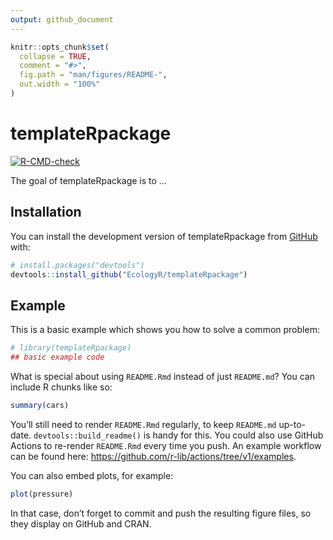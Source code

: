 ```yaml
---
output: github_document
---
```


<!-- README.md is generated from README.Rmd. Please edit that file -->

```r
knitr::opts_chunk$set(
  collapse = TRUE,
  comment = "#>",
  fig.path = "man/figures/README-",
  out.width = "100%"
)
```

# templateRpackage

<!-- badges: start -->
[![R-CMD-check](https://github.com/EcologyR/templateRpackage/actions/workflows/R-CMD-check.yaml/badge.svg)](https://github.com/EcologyR/templateRpackage/actions/workflows/R-CMD-check.yaml)
<!-- badges: end -->

The goal of templateRpackage is to ...

## Installation

You can install the development version of templateRpackage from [GitHub](https://github.com/) with:

``` r
# install.packages("devtools")
devtools::install_github("EcologyR/templateRpackage")
```

## Example

This is a basic example which shows you how to solve a common problem:

```r
# library(templateRpackage)
## basic example code
```

What is special about using `README.Rmd` instead of just `README.md`? You can include R chunks like so:

```r
summary(cars)
```

You'll still need to render `README.Rmd` regularly, to keep `README.md` up-to-date. `devtools::build_readme()` is handy for this. You could also use GitHub Actions to re-render `README.Rmd` every time you push. An example workflow can be found here: <https://github.com/r-lib/actions/tree/v1/examples>.

You can also embed plots, for example:

```r
plot(pressure)
```

In that case, don't forget to commit and push the resulting figure files, so they display on GitHub and CRAN.
